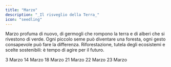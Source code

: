 ```yaml
---
title: "Marzo"
description: "_Il risveglio della Terra_"
icon: "seedling"
---
```


Marzo profuma di nuovo, di germogli che rompono la terra e di alberi che si rivestono di verde. Ogni piccolo seme può diventare una foresta, ogni gesto consapevole può fare la differenza. Riforestazione, tutela degli ecosistemi e scelte sostenibili: è tempo di agire per il futuro.

<CardGroup cols="2">
  <Card title="Giornata della natura" icon="trees" color="#00bef9" horizontal="false" href="/mesi/marzo/natura">
    3 Marzo
  </Card>
  <Card title="Giornata internazionale di azione per i fiumi " icon="water" color="#00bef9" horizontal="false" href="/mesi/marzo/fiumi">
    14 Marzo
  </Card>
</CardGroup>

<CardGroup cols="2">
  <Card title="Giornata mondiale del riciclo" icon="recycle" color="#00bef9" horizontal="false" href="/mesi/marzo/riciclo">
    18 Marzo
  </Card>
  <Card title="Giornata internazionale delle foreste " icon="trees" color="#00bef9" horizontal="false" href="/mesi/marzo/ghiacciaieforeste">
    21 Marzo
  </Card>
</CardGroup>

<CardGroup cols="2">
  <Card title="Giornata mondiale dell'acqua " icon="glass-water" color="#00bef9" horizontal="false" href="/mesi/marzo/acqua">
    22 Marzo
  </Card>
  <Card title="Giornata mondiale della meteorologia" icon="cloud-bolt-sun" color="#00bef9" horizontal href="/mesi/marzo/meteorologia">
    23 Marzo
  </Card>
</CardGroup>